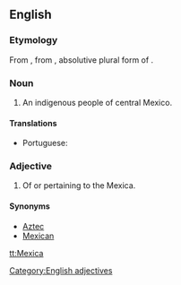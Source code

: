 ==English==

===Etymology===
From {{etyl|es|en}} {{m|es|mexica}}, from {{etyl|nci|en}} {{m|nci|mēxihcah}}, absolutive plural form of {{m|nci|mēxihcatl||Mexica, Aztec}}.

===Noun===
{{en-noun|s|Mexica}}

# An indigenous people of central Mexico.

====Translations====
{{trans-top|an indigenous people of central Mexico}}
* Portuguese: {{t|pt|mexica|m-f}}
{{trans-mid}}
{{trans-bottom}}

===Adjective===
{{head|en|adjectives}}

# Of or pertaining to the Mexica.

====Synonyms====
* [[Aztec]]
* [[Mexican]] {{qualifier|obsolete}}

[[Category:English adjectives]]

[[tt:Mexica]]